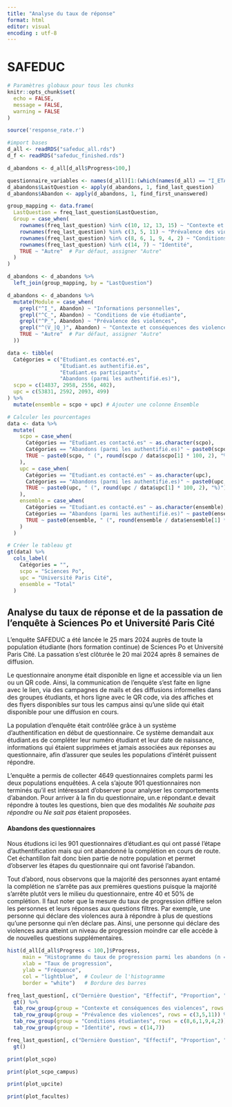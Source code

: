```yaml
---
title: "Analyse du taux de réponse"
format: html
editor: visual
encoding : utf-8
---
```


# SAFEDUC

```r
# Paramètres globaux pour tous les chunks
knitr::opts_chunk$set(
  echo = FALSE, 
  message = FALSE, 
  warning = FALSE
)
```

```r
source('response_rate.r')

```

```r
#import bases
d_all <- readRDS("safeduc_all.rds")
d_f <- readRDS("safeduc_finished.rds")

d_abandons <- d_all[d_all$Progress<100,]

questionnaire_variables <- names(d_all)[1:(which(names(d_all) == "I_ETAB_RC") - 1)]
d_abandons$LastQuestion <- apply(d_abandons, 1, find_last_question)
d_abandons$Abandon <- apply(d_abandons, 1, find_first_unanswered)

```

```r
group_mapping <- data.frame(
  LastQuestion = freq_last_question$LastQuestion,
  Group = case_when(
    rownames(freq_last_question) %in% c(10, 12, 13, 15) ~ "Contexte et conséquences des violences",
    rownames(freq_last_question) %in% c(3, 5, 11) ~ "Prévalence des violences",
    rownames(freq_last_question) %in% c(8, 6, 1, 9, 4, 2) ~ "Conditions étudiantes",
    rownames(freq_last_question) %in% c(14, 7) ~ "Identité",
    TRUE ~ "Autre"  # Par défaut, assigner "Autre"
  )
)
```

```r
d_abandons <- d_abandons %>%
  left_join(group_mapping, by = "LastQuestion")
```

```r
d_abandons <- d_abandons %>%
  mutate(Module = case_when(
    grepl("^I_", Abandon) ~ "Informations personnelles",
    grepl("^C_", Abandon) ~ "Conditions de vie étudiante",
    grepl("^P_", Abandon) ~ "Prévalence des violences",
    grepl("^(V_|Q_)", Abandon) ~ "Contexte et conséquences des violences",
    TRUE ~ "Autre"  # Par défaut, assigner "Autre"
  ))
```

```r

data <- tibble(
  Catégories = c("Etudiant.es contacté.es", 
                 "Etudiant.es authentifié.es", 
                 "Etudiant.es participants", 
                 "Abandons (parmi les authentifié.es)"),
  scpo = c(14837, 2958, 2556, 402),
  upc = c(53831, 2592, 2093, 499)
) %>%
  mutate(ensemble = scpo + upc) # Ajouter une colonne Ensemble

# Calculer les pourcentages
data <- data %>%
  mutate(
    scpo = case_when(
      Catégories == "Etudiant.es contacté.es" ~ as.character(scpo),
      Catégories == "Abandons (parmi les authentifié.es)" ~ paste0(scpo, " (", round(scpo / data$scpo[2] * 100, 2), "%)"), # Pourcentage basé sur les étudiants authentifiés
      TRUE ~ paste0(scpo, " (", round(scpo / data$scpo[1] * 100, 2), "%)") # Pourcentage basé sur les étudiants contactés
    ),
    upc = case_when(
      Catégories == "Etudiant.es contacté.es" ~ as.character(upc),
      Catégories == "Abandons (parmi les authentifié.es)" ~ paste0(upc, " (", round(upc / data$upc[2] * 100, 2), "%)"), # Pourcentage basé sur les étudiants authentifiés
      TRUE ~ paste0(upc, " (", round(upc / data$upc[1] * 100, 2), "%)") # Pourcentage basé sur les étudiants contactés
    ),
    ensemble = case_when(
      Catégories == "Etudiant.es contacté.es" ~ as.character(ensemble),
      Catégories == "Abandons (parmi les authentifié.es)" ~ paste0(ensemble, " (", round(ensemble / data$ensemble[2] * 100, 2), "%)"), # Pourcentage basé sur les étudiants authentifiés
      TRUE ~ paste0(ensemble, " (", round(ensemble / data$ensemble[1] * 100, 2), "%)") # Pourcentage basé sur les étudiants contactés
    )
  )

# Créer le tableau gt
gt(data) %>%
  cols_label(
    Catégories = "",
    scpo = "Sciences Po",
    upc = "Université Paris Cité",
    ensemble = "Total"
  )
```

## Analyse du taux de réponse et de la passation de l'enquête à Sciences Po et Université Paris Cité

L'enquête SAFEDUC a été lancée le 25 mars 2024 auprès de toute la population étudiante (hors formation continue) de Sciences Po et Université Paris Cité. La passation s'est clôturée le 20 mai 2024 après 8 semaines de diffusion.

Le questionnaire anonyme était disponible en ligne et accessible via un lien ou un QR code. Ainsi, la communication de l'enquête s'est faite en ligne avec le lien, via des campagnes de mails et des diffusions informelles dans des groupes étudiants, et hors ligne avec le QR code, via des affiches et des flyers disponibles sur tous les campus ainsi qu'une slide qui était disponible pour une diffusion en cours.

La population d'enquête était contrôlée grâce à un système d'authentification en début de questionnaire. Ce système demandait aux étudiant.es de compléter leur numéro étudiant et leur date de naissance, informations qui étaient supprimées et jamais associées aux réponses au questionnaire, afin d'assurer que seules les populations d'intérêt puissent répondre.

L'enquête a permis de collecter 4649 questionnaires complets parmi les deux populations enquêtées. A cela s'ajoute 901 questionnaires non terminés qu'il est intéressant d'observer pour analyser les comportements d'abandon. Pour arriver à la fin du questionnaire, un.e répondant.e devait répondre à toutes les questions, bien que des modalités *Ne souhaite pas répondre* ou *Ne sait pas* étaient proposées.

#### Abandons des questionnaires

Nous étudions ici les 901 questionnaires d'étudiant.es qui ont passé l'étape d'authentification mais qui ont abandonné la complétion en cours de route. Cet échantillon fait donc bien partie de notre population et permet d'observer les étapes du questionnaire qui ont favorisé l'abandon.

Tout d'abord, nous observons que la majorité des personnes ayant entamé la complétion ne s'arrête pas aux premières questions puisque la majorité s'arrête plutôt vers le milieu du questionnaire, entre 40 et 50% de complétion. Il faut noter que la mesure du taux de progression diffère selon les personnes et leurs réponses aux questions filtres. Par exemple, une personne qui déclare des violences aura à répondre à plus de questions qu'une personne qui n'en déclare pas. Ainsi, une personne qui déclare des violences aura atteint un niveau de progression moindre car elle accède à de nouvelles questions supplémentaires.

```r
hist(d_all[d_all$Progress < 100,]$Progress,
     main = "Histogramme du taux de progression parmi les abandons (n = 901) ",
     xlab = "Taux de progression",
     ylab = "Fréquence",
     col = "lightblue",  # Couleur de l'histogramme
     border = "white")   # Bordure des barres

```

```r
freq_last_question[, c("Dernière Question", "Effectif", "Proportion", "Question d'abandon")] %>%
  gt() %>% 
  tab_row_group(group = "Contexte et conséquences des violences", rows = c(10,12,13,15)) %>%
  tab_row_group(group = "Prévalence des violences", rows = c(3,5,11)) %>%
  tab_row_group(group = "Conditions étudiantes", rows = c(8,6,1,9,4,2)) %>%
  tab_row_group(group = "Identité", rows = c(14,7)) 
```

```r
freq_last_question[, c("Dernière Question", "Effectif", "Proportion", "Question d'abandon")] %>%
  gt()

```

```r
print(plot_scpo)
```

```r
print(plot_scpo_campus)
```

```r
print(plot_upcite)
```

```r
print(plot_facultes)
```
